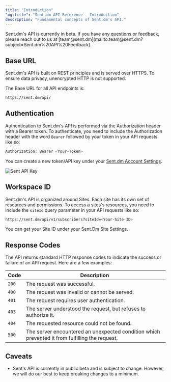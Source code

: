 ```yaml
---
title: "Introduction"
"og:title": "Sent.dm API Reference - Introduction"
description: "Fundamental concepts of Sent.dm's API."
---
```


<Info>
  Sent.dm's API is currently in beta. If you have any questions or feedback,
  please reach out to us at
  [team@sent.dm](mailto:team@sent.dm?subject=Sent.dm%20API%20Feedback).
</Info>


## Base URL

Sent.dm's API is built on REST principles and is served over HTTPS. To ensure data privacy, unencrypted HTTP is not supported.

The Base URL for all API endpoints is:

```bash Terminal
https://sent.dm/api/
```

## Authentication

Authentication to Sent.dm's API is performed via the Authorization header with a Bearer token. To authenticate, you need to include the Authorization header with the word `Bearer` followed by your token in your API requests like so:

```bash Terminal
Authorization: Bearer <Your-Token>
```

You can create a new token/API key under your [Sent.dm Account Settings](https://app.sent.dm/site/[<siteId>]/settings/api-keys).

<Frame>
  <img src="/images/apiKey.png" alt="Sent API Key" />
</Frame>

## Workspace ID

Sent.dm's API is organized around Sites. Each site has its own set of resources and permissions. To access a sites's resources, you need to include the `siteId` query parameter in your API requests like so:

```bash Terminal
https://sent.dm/api/v1/subscribers?siteId=<Your-Site-ID>
```

You can get your Site ID under your Sent.Dm Site Settings.

## Response Codes

The API returns standard HTTP response codes to indicate the success or failure of an API request. Here are a few examples:

| Code  | Description                                                                                    |
| ----- | ---------------------------------------------------------------------------------------------- |
| `200` | The request was successful.                                                                    |
| `400` | The request was invalid or cannot be served.                                                   |
| `401` | The request requires user authentication.                                                      |
| `403` | The server understood the request, but refuses to authorize it.                                |
| `404` | The requested resource could not be found.                                                     |                                                                         |
| `500` | The server encountered an unexpected condition which prevented it from fulfilling the request. |

## Caveats

- Sent's API is currently in public beta and is subject to change. However, we will do our best to keep breaking changes to a minimum.